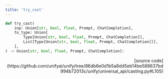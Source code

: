 ```yaml
---
title: 'try_cast'
---
```


```python
def try_cast(
    inp: Union[str, bool, float, Prompt, ChatCompletion],
    to_type: Union[
        Type[Union[str, bool, float, Prompt, ChatCompletion]],
        List[Type[Union[str, bool, float, Prompt, ChatCompletion]]],
    ],
) -> Union[str, bool, float, Prompt, ChatCompletion]:
```

<p align="right">[source code](https://github.com/unifyai/unify/tree/86db6e0d1b5a8dd5eb14be588637bd994b72013c/unify/universal_api/casting.py#L105)</p>


